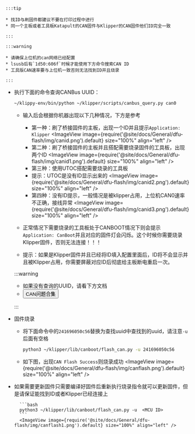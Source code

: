 


    :::tip

    * 找ID与刷固件都建议不要在打印过程中进行
    * 同一个主板或者工具板Katapult的CAN固件与Klipper的CAN固件他们ID完全一致

    :::

    :::warning

    * 请确保上位机的can网络已经配置
    * lsusb后有`1d50:606f`时候才能使用下方命令搜索CAN ID
    * 工具版CAN速率要与上位机一致否则无法找到ID并且烧录

    :::


* 执行下面的命令查询CANBus UUID：

    ```bash
    ~/klippy-env/bin/python ~/klipper/scripts/canbus_query.py can0
    ```

    * 输入后会根据你机器出现以下几种情况，下方是参考
        * 第一种：刷了桥接固件的主板，出现一个ID并且提示`Application: Klipper`
            <ImageView image={require('@site/docs/General/dfu-flash/img/canid.png').default} size="100%" align="left" />  
        * 第二种：刷了桥接固件的主板并且搭配需要烧录固件的工具板，出现两个ID
            <ImageView image={require('@site/docs/General/dfu-flash/img/canid1.png').default} size="100%" align="left" />  
        * 第三种：使用UTOC搭配需要烧录的工具板
        * 提示：UTOC是没有ID显示出来的
            <ImageView image={require('@site/docs/General/dfu-flash/img/canid2.png').default} size="100%" align="left" />  
        * 第四种：没有ID提示，一般情况是被klipper占用，上位机CAN0速率不正确，接线异常
            <ImageView image={require('@site/docs/General/dfu-flash/img/canid3.png').default} size="100%" align="left" />  

    * 正常情况下需要烧录的工具板处于CANBOOT情况下则会提示`Application: CanBoot`并且对应的固件灯会闪烁。这个时候你需要烧录Klipper固件，否则无法连接！！！
    * 提示：如果是Klipper固件并且已经将ID填入配置里面后，ID将不会显示并且被Klipper占用，你需要屏蔽对应ID后彻底给主板断电重启一次。

    :::warning

    * 如果没有查询的UUID，请看下方文档  
    * <Button variant="contained" disableElevation href="/docs/DebugDoc/faq/klipper_can">CAN问题合集</Button>

    :::

* 固件烧录

    * 将下面命令中的`241696050c56`替换为查找uuid中查找到的uuid，请注意`-u`后面有空格
        ```bash
        python3 ~/klipper/lib/canboot/flash_can.py -u 241696050c56
        ```

    * 如下图，出现`CAN Flash Success`则烧录成功 
        <ImageView image={require('@site/docs/General/dfu-flash/img/canflash.png').default} size="100%" align="left" />  



* 如果需要更新固件只需要编译好固件后重新执行烧录指令就可以更新固件，但是请保证能找到ID或者Klipper已经连接上

        ```bash
        python3 ~/klipper/lib/canboot/flash_can.py -u  <MCU ID>
        ```
        <ImageView image={require('@site/docs/General/dfu-flash/img/canflash1.png').default} size="100%" align="left" />  
